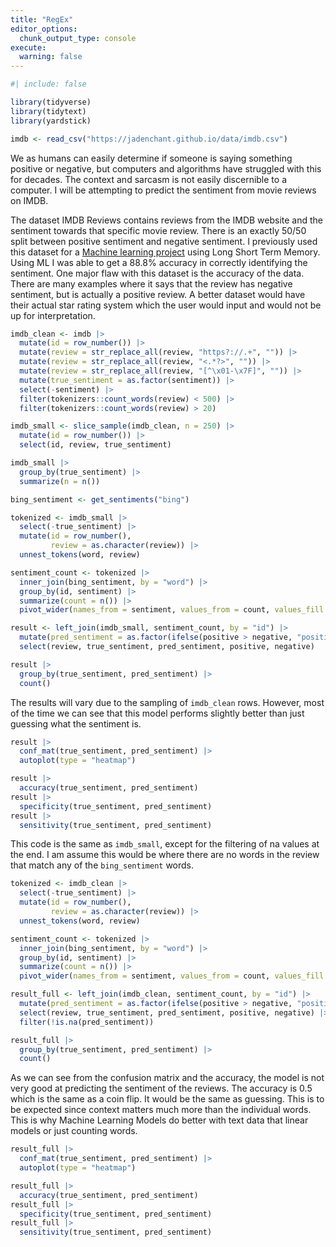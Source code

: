 ```yaml
---
title: "RegEx"
editor_options: 
  chunk_output_type: console
execute:
  warning: false
---
```


```r
#| include: false

library(tidyverse)
library(tidytext)
library(yardstick)

imdb <- read_csv("https://jadenchant.github.io/data/imdb.csv")
```

We as humans can easily determine if someone is saying something positive or negative, but computers and algorithms have struggled with this for decades. The context and sarcasm is not easily discernible to a computer. I will be attempting to predict the sentiment from movie reviews on IMDB. 

The dataset IMDB Reviews contains reviews from the IMDB website and the sentiment towards that specific movie review. There is an exactly 50/50 split between positive sentiment and negative sentiment. I previously used this dataset for a [Machine learning project](https://jadenchant.github.io/pages/projects/lstm/) using Long Short Term Memory. Using ML I was able to get a 88.8% accuracy in correctly identifying the sentiment. One major flaw with this dataset is the accuracy of the data. There are many examples where it says that the review has negative sentiment, but is actually a positive review. A better dataset would have their actual star rating system which the user would input and would not be up for interpretation. 

```r
imdb_clean <- imdb |>
  mutate(id = row_number()) |>
  mutate(review = str_replace_all(review, "https?://.+", "")) |>
  mutate(review = str_replace_all(review, "<.*?>", "")) |>
  mutate(review = str_replace_all(review, "[^\x01-\x7F]", "")) |>
  mutate(true_sentiment = as.factor(sentiment)) |>
  select(-sentiment) |>
  filter(tokenizers::count_words(review) < 500) |>
  filter(tokenizers::count_words(review) > 20)
```


```r
imdb_small <- slice_sample(imdb_clean, n = 250) |>
  mutate(id = row_number()) |>
  select(id, review, true_sentiment)

imdb_small |>
  group_by(true_sentiment) |>
  summarize(n = n())
```




```r
bing_sentiment <- get_sentiments("bing")

tokenized <- imdb_small |>
  select(-true_sentiment) |>
  mutate(id = row_number(), 
         review = as.character(review)) |>
  unnest_tokens(word, review)

sentiment_count <- tokenized |>
  inner_join(bing_sentiment, by = "word") |>
  group_by(id, sentiment) |>
  summarize(count = n()) |>
  pivot_wider(names_from = sentiment, values_from = count, values_fill = 0)

result <- left_join(imdb_small, sentiment_count, by = "id") |>
  mutate(pred_sentiment = as.factor(ifelse(positive > negative, "positive", "negative"))) |>
  select(review, true_sentiment, pred_sentiment, positive, negative)

result |>
  group_by(true_sentiment, pred_sentiment) |>
  count()
```

The results will vary due to the sampling of `imdb_clean` rows. However, most of the time we can see that this model performs slightly better than just guessing what the sentiment is. 

```r
result |>
  conf_mat(true_sentiment, pred_sentiment) |>
  autoplot(type = "heatmap")

result |>
  accuracy(true_sentiment, pred_sentiment)
result |>
  specificity(true_sentiment, pred_sentiment)
result |>
  sensitivity(true_sentiment, pred_sentiment)
```

This code is the same as `imdb_small`, except for the filtering of na values at the end. I am assume this would be where there are no words in the review that match any of the `bing_sentiment` words. 

```r
tokenized <- imdb_clean |>
  select(-true_sentiment) |>
  mutate(id = row_number(), 
         review = as.character(review)) |>
  unnest_tokens(word, review)

sentiment_count <- tokenized |>
  inner_join(bing_sentiment, by = "word") |>
  group_by(id, sentiment) |>
  summarize(count = n()) |>
  pivot_wider(names_from = sentiment, values_from = count, values_fill = 0)

result_full <- left_join(imdb_clean, sentiment_count, by = "id") |>
  mutate(pred_sentiment = as.factor(ifelse(positive > negative, "positive", "negative"))) |>
  select(review, true_sentiment, pred_sentiment, positive, negative) |>
  filter(!is.na(pred_sentiment))

result_full |>
  group_by(true_sentiment, pred_sentiment) |>
  count()
```

As we can see from the confusion matrix and the accuracy, the model is not very good at predicting the sentiment of the reviews. The accuracy is 0.5 which is the same as a coin flip. It would be the same as guessing. This is to be expected since context matters much more than the individual words. This is why Machine Learning Models do better with text data that linear models or just counting words. 

```r
result_full |>
  conf_mat(true_sentiment, pred_sentiment) |>
  autoplot(type = "heatmap")

result_full |>
  accuracy(true_sentiment, pred_sentiment)
result_full |>
  specificity(true_sentiment, pred_sentiment)
result_full |>
  sensitivity(true_sentiment, pred_sentiment)
```


